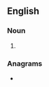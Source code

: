 ==English==

===Noun===
{{head|en|noun plural form}}

# {{plural of|giaour|lang=en}}

===Anagrams===
* {{anagrams|en|ragious}}